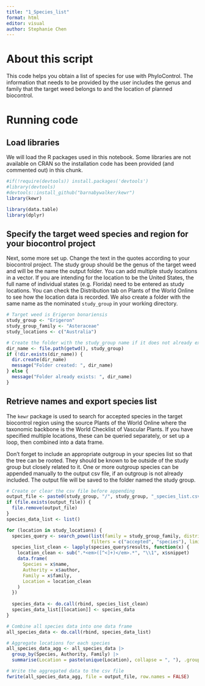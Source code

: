 ```yaml
---
title: "1_Species_list"
format: html
editor: visual
author: Stephanie Chen
---
```


# About this script

This code helps you obtain a list of species for use with PhyloControl. The information that needs to be provided by the user includes the genus and family that the target weed belongs to and the location of planned biocontrol.

# Running code

## Load libraries

We will load the R packages used in this notebook. Some libraries are not available on CRAN so the installation code has been provided (and commented out) in this chunk.

```r
#if(!require(devtools)) install.packages('devtools')
#library(devtools)
#devtools::install_github("barnabywalker/kewr")
library(kewr)

library(data.table)
library(dplyr)
```

## **Specify the target weed species and region for your biocontrol project**

Next, some more set up. Change the text in the quotes according to your biocontrol project. The study group should be the genus of the target weed and will be the name the output folder. You can add multiple study locations in a vector. If you are intending for the location to be the United States, the full name of individual states (e.g. Florida) need to be entered as study locations. You can check the Distribution tab on Plants of the World Online to see how the location data is recorded. We also create a folder with the same name as the nominated `study_group` in your working directory.

```r
# Target weed is Erigeron bonariensis
study_group <- "Erigeron"
study_group_family <- "Asteraceae"
study_locations <- c("Australia")

# Create the folder with the study_group name if it does not already exist
dir_name <- file.path(getwd(), study_group)
if (!dir.exists(dir_name)) {
  dir.create(dir_name)
  message("Folder created: ", dir_name)
} else {
  message("Folder already exists: ", dir_name)
}
```

## **Retrieve names and export species list**

The `kewr` package is used to search for accepted species in the target biocontrol region using the source Plants of the World Online where the taxonomic backbone is the World Checklist of Vascular Plants. If you have specified multiple locations, these can be queried separately, or set up a loop, then combined into a data frame.

Don't forget to include an appropriate outgroup in your species list so that the tree can be rooted. They should be known to be outside of the study group but closely related to it. One or more outgroup species can be appended manually to the output csv file, if an outgroup is not already included. The output file will be saved to the folder named the study group.

```r
# Create or clear the csv file before appending
output_file <- paste0(study_group, "/", study_group, "_species_list.csv")
if (file.exists(output_file)) {
  file.remove(output_file)
}
species_data_list <- list()

for (location in study_locations) {
  species_query <- search_powo(list(family = study_group_family, distribution = location), 
                               filters = c("accepted", "species"), limit = 9999)
  species_list_clean <- lapply(species_query$results, function(x) {
    location_clean <- sub(".*<em>([^<]+)</em>.*", "\\1", x$snippet)
    data.frame(
      Species = x$name,
      Authority = x$author,
      Family = x$family,
      Location = location_clean
    )
  })
  
  species_data <- do.call(rbind, species_list_clean)
  species_data_list[[location]] <- species_data
}

# Combine all species data into one data frame
all_species_data <- do.call(rbind, species_data_list)

# Aggregate locations for each species
all_species_data_agg <- all_species_data |>
  group_by(Species, Authority, Family) |>
  summarise(Location = paste(unique(Location), collapse = ", "), .groups = 'drop')

# Write the aggregated data to the csv file
fwrite(all_species_data_agg, file = output_file, row.names = FALSE)
```
